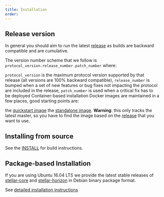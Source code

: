 ```yaml
---
title: Installation
order:
---
```


## Release version
In general you should aim to run the latest [release](https://github.com/stellar/stellar-core/releases) as builds are backward compatible and are cumulative.

The version number scheme that we follow is `protocol_version.release_number.patch_number` where:

`protocol_version` is the maximum protocol version supported by that release (all versions are 100% backward compatible),
 `release_number` is bumped when a set of new features or bug fixes not impacting the protocol are included in the release,
`patch_number` is used when a critical fix has to be deployed
Container-based installation
Docker images are maintained in a few places, good starting points are:

the [quickstart image](https://github.com/stellar/docker-stellar-core-horizon)
the [standalone image](https://github.com/stellar/docker-stellar-core). **Warning**: this only tracks the latest master, so you have to find the image based on the [release](https://github.com/stellar/stellar-core/releases) that you want to use.
## Installing from source
See the [INSTALL](https://github.com/stellar/stellar-core/blob/master/INSTALL.md) for build instructions.

## Package-based Installation
If you are using Ubuntu 16.04 LTS we provide the latest stable releases of [stellar-core](https://github.com/stellar/stellar-core) and [stellar-horizon](https://github.com/stellar/go/tree/master/services/horizon) in Debian binary package format.

See [detailed installation instructions](https://github.com/stellar/packages#sdf---packages)
